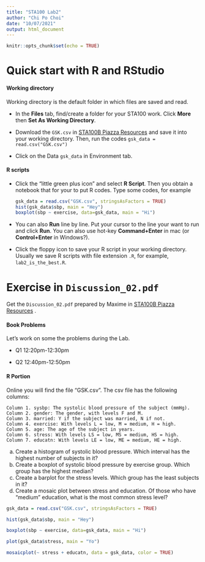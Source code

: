 ```yaml
---
title: "STA100 Lab2"
author: "Chi Po Choi"
date: "10/07/2021"
output: html_document
---
```


```r
knitr::opts_chunk$set(echo = TRUE)
```

# Quick start with R and RStudio

#### Working directory

Working directory is the default folder in which files are saved and read.

- In the **Files** tab, find/create a folder for your STA100 work. Click **More** then **Set As Working Directory**.

- Download the `GSK.csv` in [STA100B Piazza Resources ](https://piazza.com/ucdavis/fall2021/sta100b/resources)  and save it into your working directory. Then, run the codes `gsk_data = read.csv("GSK.csv")`

- Click on the Data `gsk_data` in Environment tab.

#### R scripts

- Click the "little green plus icon" and select **R Script**. Then you obtain a notebook that for your to put R codes. Type some codes, for example
  ```r
  gsk_data = read.csv("GSK.csv", stringsAsFactors = TRUE)
  hist(gsk_data$sbp, main = "Hey")
  boxplot(sbp ~ exercise, data=gsk_data, main = "Hi")
  ```

- You can also **Run** line by line. Put your cursor to the line your want to run and click **Run**. You can also use hot-key **Command+Enter** in mac (or **Control+Enter** in Windows?).

- Click the floppy icon to save your R script in your working directory. Usually we save R scripts with file extension `.R`, for example, `lab2_is_the_best.R`.

# Exercise in `Discussion_02.pdf`

Get the `Discussion_02.pdf` prepared by Maxime in [STA100B Piazza Resources ](https://piazza.com/ucdavis/fall2021/sta100b/resources) . 

#### Book Problems

Let's work on some the problems during the Lab.

- Q1
  12:20pm-12:30pm

- Q2
  12:40pm-12:50pm

####  R Portion

Online you will find the file “GSK.csv”. The csv file has the following columns:
```
Column 1. sysbp: The systolic blood pressure of the subject (mmHg).
Column 2. gender: The gender, with levels F and M.
Column 3. married: Y if the subject was married, N if not.
Column 4. exercise: With levels L = low, M = medium, H = high.
Column 5. age: The age of the subject in years.
Column 6. stress: With levels LS = low, MS = medium, HS = high.
Column 7. educatn: With levels LE = low, ME = medium, HE = high.
```
(a) Create a histogram of systolic blood pressure. Which interval has the highest number of subjects in it?
(b) Create a boxplot of systolic blood pressure by exercise group. Which group has the highest median?
(c) Create a barplot for the stress levels. Which group has the least subjects in it?
(d) Create a mosaic plot between stress and education. Of those who have “medium” education, what is the most
common stress level?

```r
gsk_data = read.csv("GSK.csv", stringsAsFactors = TRUE)

hist(gsk_data$sbp, main = "Hey")

boxplot(sbp ~ exercise, data=gsk_data, main = "Hi")

plot(gsk_data$stress, main = "Yo")

mosaicplot(~ stress + educatn, data = gsk_data, color = TRUE)
```


